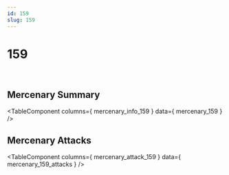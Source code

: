 ```yaml
---
id: 159
slug: 159
---
```



# 159

<div style = {{ display: "flex" }}>
    <Image img={require('@site/static/img/mercenaries/illust/thum_char_view_n_159.jpg')}/>
    <Image img={require('@site/static/img/mercenaries/illust/thum_char_view_o_159.jpg')}/>
</div>

## Mercenary Summary

<TableComponent
  columns={ mercenary_info_159 }
  data={ mercenary_159 }
/>

## Mercenary Attacks

<TableComponent
  columns={ mercenary_attack_159 }
  data={ mercenary_159_attacks }
/>